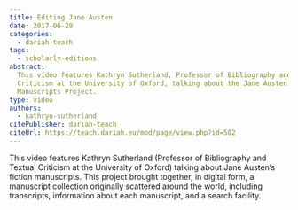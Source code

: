 ```yaml
---
title: Editing Jane Austen
date: 2017-06-29
categories:
  - dariah-teach
tags:
  - scholarly-editions
abstract:
  This video features Kathryn Sutherland, Professor of Bibliography and Textual
  Criticism at the University of Oxford, talking about the Jane Austen Fiction
  Manuscripts Project.
type: video
authors:
  - kathryn-sutherland
citePublisher: dariah-teach
citeUrl: https://teach.dariah.eu/mod/page/view.php?id=502
---
```


This video features Kathryn Sutherland (Professor of Bibliography and Textual
Criticism at the University of Oxford) talking about Jane Austen’s fiction
manuscripts. This project brought together, in digital form, a manuscript
collection originally scattered around the world, including transcripts,
information about each manuscript, and a search facility.

<VideoCard
  title="DH in Practice"
  subtitle="Editing Jane Austen"
  id="IUJzctu1VXQ"
  image="images/kathryn-sutherland.jpg"
/>
